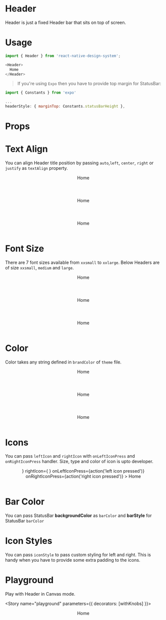 
<Meta title="Header" component={Header} />

# Header
Header is just a fixed Header bar that sits on top of screen.

# Usage
```js
import { Header } from 'react-native-design-system';

<Header>
  Home
</Header>
```
> If you're using `Expo` then you have to provide top margin for StatusBar:

```js
import { Constants } from 'expo'

...
headerStyle: { marginTop: Constants.statusBarHeight },
```

# Props
<Props of={Header} />

# Text Align
You can align Header title position by passing `auto`,`left`, `center`, `right` or `justify` as `textAlign` property.

<Preview>
  <Story name="textAlign">
    <Stack>
      <Header textAlign="left">
        Home
      </Header>
      <Header textAlign="center">
        Home
      </Header>
      <Header textAlign="right">
        Home
      </Header>
    </Stack>
  </Story>
</Preview>

# Font Size
There are 7 font sizes available from `xxsmall` to `xxlarge`. Below Headers are of size `xxsmall`, `medium` and `large`.

<Preview>
  <Story name="fontSize">
    <Stack>
      <Header fontSize="xxsmall">
        Home
      </Header>
      <Header fontSize="medium">
        Home
      </Header>
      <Header fontSize="xxlarge">
        Home
      </Header>
    </Stack>
  </Story>
</Preview>

# Color
Color takes any string defined in `brandColor` of `theme` file.

<Preview>
  <Story name="color">
    <Stack>
      <Header color="primary">
        Home
      </Header>
      <Header color="secondary">
        Home
      </Header>
      <Header color="tertiary">
        Home
      </Header>
    </Stack>
  </Story>
</Preview>

# Icons
You can pass `leftIcon` and `rightIcon` with `onLeftIconPress` and `onRightIconPress` handler. Size, type and color of icon is upto developer.

<Preview>
  <Story name="icons">
    <Header
      leftIcon={
        <EvilIcons
          name="navicon"
          size={26}
          color="white" />
      }
      rightIcon={
        <Feather
          name="settings"
          size={24}
          color="white" />
      }
      onLeftIconPress={action('left icon pressed')}
      onRightIconPress={action('right icon pressed')}
    >
      Home
    </Header>
  </Story>
</Preview>

# Bar Color
You can pass StatusBar **backgroundColor** as `barColor` and **barStyle** for StatusBar `barColor`

# Icon Styles
You can pass `iconStyle` to pass custom styling for left and right. This is handy when you have to provide some extra padding to the icons.

# Playground
Play with Header in Canvas mode.

<Story name="playground" parameters={{ decorators: [withKnobs] }}>
 <Header
    fontSize={select('space', ['none','xxsmall', 'xsmall', 'small', 'medium', 'large', 'xlarge', 'xxlarge'], 'medium')}
    textAlign={select('center',['auto','left', 'center', 'right', 'justify'], 'left')}
    color={select('color',['primary', 'secondary', 'tertiary'], 'primary')}
    >
    Home
  </Header>
</Story>